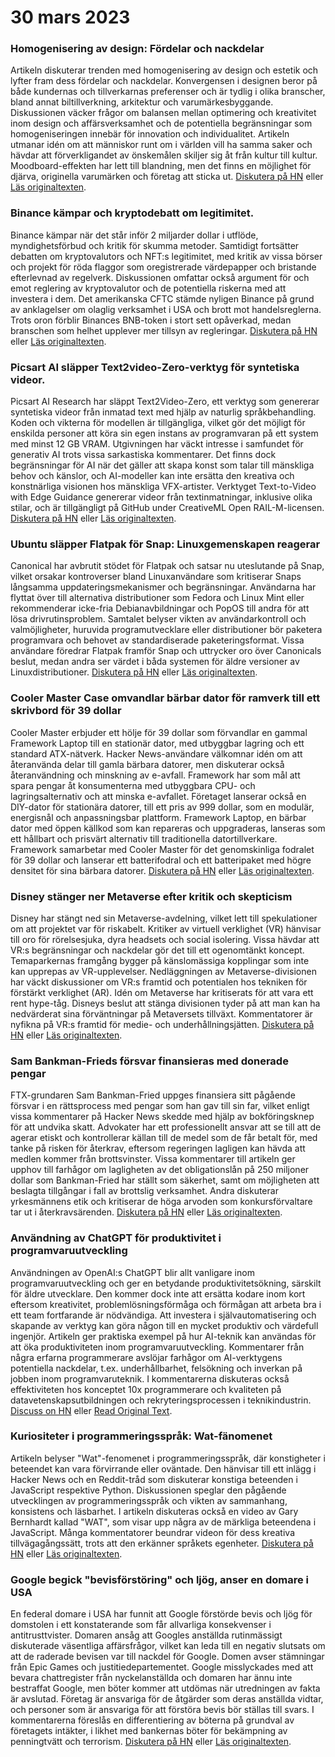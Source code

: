 

<CallToAction />

<Steps>

# 30 mars 2023

### Homogenisering av design: Fördelar och nackdelar

Artikeln diskuterar trenden med homogenisering av design och estetik och lyfter fram dess fördelar och nackdelar. Konvergensen i designen beror på både kundernas och tillverkarnas preferenser och är tydlig i olika branscher, bland annat biltillverkning, arkitektur och varumärkesbyggande. Diskussionen väcker frågor om balansen mellan optimering och kreativitet inom design och affärsverksamhet och de potentiella begränsningar som homogeniseringen innebär för innovation och individualitet. Artikeln utmanar idén om att människor runt om i världen vill ha samma saker och hävdar att förverkligandet av önskemålen skiljer sig åt från kultur till kultur. Moodboard-effekten har lett till blandning, men det finns en möjlighet för djärva, originella varumärken och företag att sticka ut.
[Diskutera på HN](http://news.ycombinator.com/item?id=35355703) eller [Läs originaltexten](https://www.alexmurrell.co.uk/articles/the-age-of-average).

### Binance kämpar och kryptodebatt om legitimitet.

Binance kämpar när det står inför 2 miljarder dollar i utflöde, myndighetsförbud och kritik för skumma metoder. Samtidigt fortsätter debatten om kryptovalutors och NFT:s legitimitet, med kritik av vissa börser och projekt för röda flaggor som oregistrerade värdepapper och bristande efterlevnad av regelverk. Diskussionen omfattar också argument för och emot reglering av kryptovalutor och de potentiella riskerna med att investera i dem. Det amerikanska CFTC stämde nyligen Binance på grund av anklagelser om olaglig verksamhet i USA och brott mot handelsreglerna. Trots oron förblir Binances BNB-token i stort sett opåverkad, medan branschen som helhet upplever mer tillsyn av regleringar.
[Diskutera på HN](http://news.ycombinator.com/item?id=35351805) eller [Läs originaltexten](https://www.wsj.com/articles/binance-sees-2-billion-in-outflows-as-troubles-compound-9a136e21).

### Picsart AI släpper Text2video-Zero-verktyg för syntetiska videor.

Picsart AI Research har släppt Text2Video-Zero, ett verktyg som genererar syntetiska videor från inmatad text med hjälp av naturlig språkbehandling. Koden och vikterna för modellen är tillgängliga, vilket gör det möjligt för enskilda personer att köra sin egen instans av programvaran på ett system med minst 12 GB VRAM. Utgivningen har väckt intresse i samfundet för generativ AI trots vissa sarkastiska kommentarer. Det finns dock begränsningar för AI när det gäller att skapa konst som talar till mänskliga behov och känslor, och AI-modeller kan inte ersätta den kreativa och konstnärliga visionen hos mänskliga VFX-artister. Verktyget Text-to-Video with Edge Guidance genererar videor från textinmatningar, inklusive olika stilar, och är tillgängligt på GitHub under CreativeML Open RAIL-M-licensen.
[Diskutera på HN](http://news.ycombinator.com/item?id=35352452) eller [Läs originaltexten](https://github.com/Picsart-AI-Research/Text2Video-Zero).

### Ubuntu släpper Flatpak för Snap: Linuxgemenskapen reagerar

Canonical har avbrutit stödet för Flatpak och satsar nu uteslutande på Snap, vilket orsakar kontroverser bland Linuxanvändare som kritiserar Snaps långsamma uppdateringsmekanismer och begränsningar. Användarna har flyttat över till alternativa distributioner som Fedora och Linux Mint eller rekommenderar icke-fria Debianavbildningar och PopOS till andra för att lösa drivrutinsproblem. Samtalet belyser vikten av användarkontroll och valmöjligheter, huruvida programutvecklare eller distributioner bör paketera programvara och behovet av standardiserade paketeringsformat. Vissa användare föredrar Flatpak framför Snap och uttrycker oro över Canonicals beslut, medan andra ser värdet i båda systemen för äldre versioner av Linuxdistributioner.
[Diskutera på HN](http://news.ycombinator.com/item?id=35354729) eller [Läs originaltexten](https://lwn.net/SubscriberLink/927262/6adb2350e2b0d2ce/).

### Cooler Master Case omvandlar bärbar dator för ramverk till ett skrivbord för 39 dollar

Cooler Master erbjuder ett hölje för 39 dollar som förvandlar en gammal Framework Laptop till en stationär dator, med utbyggbar lagring och ett standard ATX-nätverk. Hacker News-användare välkomnar idén om att återanvända delar till gamla bärbara datorer, men diskuterar också återanvändning och minskning av e-avfall. Framework har som mål att spara pengar åt konsumenterna med utbyggbara CPU- och lagringsalternativ och att minska e-avfallet. Företaget lanserar också en DIY-dator för stationära datorer, till ett pris av 999 dollar, som en modulär, energisnål och anpassningsbar plattform. Framework Laptop, en bärbar dator med öppen källkod som kan repareras och uppgraderas, lanseras som ett hållbart och prisvärt alternativ till traditionella datortillverkare. Framework samarbetar med Cooler Master för det genomskinliga fodralet för 39 dollar och lanserar ett batterifodral och ett batteripaket med högre densitet för sina bärbara datorer.
[Diskutera på HN](http://news.ycombinator.com/item?id=35350288) eller [Läs originaltexten](https://www.theverge.com/2023/3/23/23652939/framework-cooler-master-sff-pc-case).

### Disney stänger ner Metaverse efter kritik och skepticism

Disney har stängt ned sin Metaverse-avdelning, vilket lett till spekulationer om att projektet var för riskabelt. Kritiker av virtuell verklighet (VR) hänvisar till oro för rörelsesjuka, dyra headsets och social isolering. Vissa hävdar att VR:s begränsningar och nackdelar gör det till ett ogenomtänkt koncept. Temaparkernas framgång bygger på känslomässiga kopplingar som inte kan upprepas av VR-upplevelser. Nedläggningen av Metaverse-divisionen har väckt diskussioner om VR:s framtid och potentialen hos tekniken för förstärkt verklighet (AR). Idén om Metaverse har kritiserats för att vara ett rent hype-tåg. Disneys beslut att stänga divisionen tyder på att man kan ha nedvärderat sina förväntningar på Metaversets tillväxt. Kommentatorer är nyfikna på VR:s framtid för medie- och underhållningsjätten.
[Diskutera på HN](http://news.ycombinator.com/item?id=35350952) eller [Läs originaltexten](https://www.wsj.com/articles/disney-eliminates-its-metaverse-division-as-part-of-companys-layoffs-plan-94b03650).

### Sam Bankman-Frieds försvar finansieras med donerade pengar

FTX-grundaren Sam Bankman-Fried uppges finansiera sitt pågående försvar i en rättsprocess med pengar som han gav till sin far, vilket enligt vissa kommentarer på Hacker News skedde med hjälp av bokföringsknep för att undvika skatt. Advokater har ett professionellt ansvar att se till att de agerar etiskt och kontrollerar källan till de medel som de får betalt för, med tanke på risken för återkrav, eftersom regeringen lagligen kan hävda att medlen kommer från brottsvinster. Vissa kommentarer till artikeln ger upphov till farhågor om lagligheten av det obligationslån på 250 miljoner dollar som Bankman-Fried har ställt som säkerhet, samt om möjligheten att beslagta tillgångar i fall av brottslig verksamhet. Andra diskuterar yrkesmännens etik och kritiserar de höga arvoden som konkursförvaltare tar ut i återkravsärenden.
[Diskutera på HN](http://news.ycombinator.com/item?id=35358698) eller [Läs originaltexten](https://www.forbes.com/sites/sarahemerson/2023/03/29/sam-bankman-fried-legal-fees-funded-by-alameda-money-gifted-to-father-joe-bankman/).

### Användning av ChatGPT för produktivitet i programvaruutveckling

Användningen av OpenAI:s ChatGPT blir allt vanligare inom programvaruutveckling och ger en betydande produktivitetsökning, särskilt för äldre utvecklare. Den kommer dock inte att ersätta kodare inom kort eftersom kreativitet, problemlösningsförmåga och förmågan att arbeta bra i ett team fortfarande är nödvändiga. Att investera i självautomatisering och skapande av verktyg kan göra någon till en mycket produktiv och värdefull ingenjör. Artikeln ger praktiska exempel på hur AI-teknik kan användas för att öka produktiviteten inom programvaruutveckling. Kommentarer från några erfarna programmerare avslöjar farhågor om AI-verktygens potentiella nackdelar, t.ex. underhållbarhet, felsökning och inverkan på jobben inom programvaruteknik. I kommentarerna diskuteras också effektiviteten hos konceptet 10x programmerare och kvaliteten på datavetenskapsutbildningen och rekryteringsprocessen i teknikindustrin.
[Discuss on HN](http://news.ycombinator.com/item?id=35356054) eller [Read Original Text](https://kadekillary.work/posts/1000x-eng/).

### Kuriositeter i programmeringsspråk: Wat-fänomenet

Artikeln belyser "Wat"-fenomenet i programmeringsspråk, där konstigheter i beteendet kan vara förvirrande eller oväntade. Den hänvisar till ett inlägg i Hacker News och en Reddit-tråd som diskuterar konstiga beteenden i JavaScript respektive Python. Diskussionen speglar den pågående utvecklingen av programmeringsspråk och vikten av sammanhang, konsistens och läsbarhet. I artikeln diskuteras också en video av Gary Bernhardt kallad "WAT", som visar upp några av de märkliga beteendena i JavaScript. Många kommentatorer beundrar videon för dess kreativa tillvägagångssätt, trots att den erkänner språkets egenheter.
[Diskutera på HN](http://news.ycombinator.com/item?id=35363044) eller [Läs originaltexten](https://www.destroyallsoftware.com/talks/wat).

### Google begick "bevisförstöring" och ljög, anser en domare i USA

En federal domare i USA har funnit att Google förstörde bevis och ljög för domstolen i ett konstaterande som får allvarliga konsekvenser i antitrusttvister. Domaren ansåg att Googles anställda rutinmässigt diskuterade väsentliga affärsfrågor, vilket kan leda till en negativ slutsats om att de raderade bevisen var till nackdel för Google. Domen avser stämningar från Epic Games och justitiedepartementet. Google misslyckades med att bevara chattregister från nyckelanställda och domaren har ännu inte bestraffat Google, men böter kommer att utdömas när utredningen av fakta är avslutad. Företag är ansvariga för de åtgärder som deras anställda vidtar, och personer som är ansvariga för att förstöra bevis bör ställas till svars. I kommentarerna föreslås en differentiering av böterna på grundval av företagets intäkter, i likhet med bankernas böter för bekämpning av penningtvätt och terrorism.
[Diskutera på HN](http://news.ycombinator.com/item?id=35363095) eller [Läs originaltexten](https://storage.courtlistener.com/recap/gov.uscourts.cand.373179/gov.uscourts.cand.373179.469.0.pdf).

</Steps>
